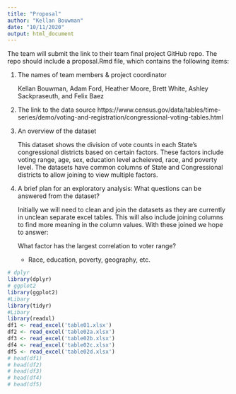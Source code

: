 ```yaml
---
title: "Proposal"
author: "Kellan Bouwman"
date: "10/11/2020"
output: html_document
---
```


The team will submit the link to their team final project GitHub repo. The repo should include a proposal.Rmd file, which contains the following items:

1. The names of team members & project coordinator

     Kellan Bouwman, Adam Ford, Heather Moore, Brett White, Ashley Sackpraseuth, and Felix Baez

2. The link to the data source
     https://www.census.gov/data/tables/time-series/demo/voting-and-registration/congressional-voting-tables.html

3. An overview of the dataset

    This dataset shows the division of vote counts in each State's congressional districts based on certain factors. These factors include voting range, age, sex, education level acheieved, race, and poverty level. The datasets have common columns of State and Congressional districts to allow joining to view multiple factors.
    
4. A brief plan for an exploratory analysis: What questions can be answered from the dataset?
     
     Initially we will need to clean and join the datasets as they are currently in unclean separate excel tables. This will also include joining columns to find more meaning in the column values. With these joined we hope to answer:
     
     What factor has the largest correlation to voter range?
      - Race, education, poverty, geography, etc.
     
```r
# dplyr
library(dplyr)
# ggplot2
library(ggplot2)
#Libary
library(tidyr)
#Libary
library(readxl)
df1 <- read_excel('table01.xlsx')
df2 <- read_excel('table02a.xlsx')
df3 <- read_excel('table02b.xlsx')
df4 <- read_excel('table02c.xlsx')
df5 <- read_excel('table02d.xlsx')
# head(df1)
# head(df2)
# head(df3)
# head(df4)
# head(df5)
```
